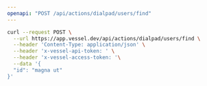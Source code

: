 ```yaml
---
openapi: "POST /api/actions/dialpad/users/find"
---
```


<RequestExample>

```bash Request
curl --request POST \
  --url https://app.vessel.dev/api/actions/dialpad/users/find \
  --header 'Content-Type: application/json' \
  --header 'x-vessel-api-token: ' \
  --header 'x-vessel-access-token: '\
  --data '{
  "id": "magna ut"
}'
```

</RequestExample>
